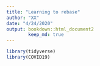 ```yaml
---
title: "Learning to rebase"
author: "XX"
date: "4/24/2020"
output: bookdown::html_document2
        keep_md: true
---
```


```r
library(tidyverse)
library(COVID19)
```

 





